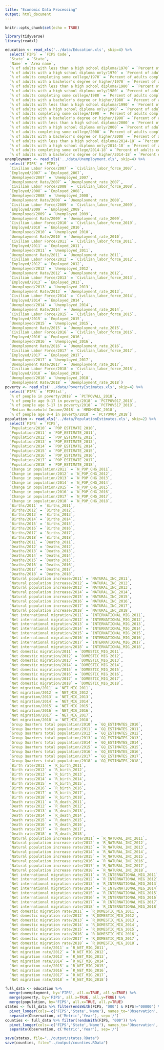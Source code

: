 ```yaml
---
title: "Economic Data Processing"
output: html_document
---
```


```r
knitr::opts_chunk$set(echo = TRUE)
```

```r
library(tidyverse)
library(readxl)
```

```r
education <- read_xls('../data/Education.xls', skip=4) %>%
  select(`FIPS` = `FIPS Code`,
  `State` = `State`,
  `Name` = `Area name`,
  `% of adults with less than a high school diploma/1970` = `Percent of adults with less than a high school diploma, 1970`,
  `% of adults with a high school diploma only/1970` = `Percent of adults with a high school diploma only, 1970`,
  `% of adults completing some college/1970` = `Percent of adults completing some college (1-3 years), 1970`,
  `% of adults with a bachelor's degree or higher/1970` = `Percent of adults completing four years of college or higher, 1970`,
  `% of adults with less than a high school diploma/1980` = `Percent of adults with less than a high school diploma, 1980`,
  `% of adults with a high school diploma only/1980` = `Percent of adults with a high school diploma only, 1980`,
  `% of adults completing some college/1980` = `Percent of adults completing some college (1-3 years), 1980`,
  `% of adults with a bachelor's degree or higher/1980` = `Percent of adults completing four years of college or higher, 1980`,
  `% of adults with less than a high school diploma/1990` = `Percent of adults with less than a high school diploma, 1990`,
  `% of adults with a high school diploma only/1990` = `Percent of adults with a high school diploma only, 1990`,
  `% of adults completing some college/1990` = `Percent of adults completing some college or associate's degree, 1990`,
  `% of adults with a bachelor's degree or higher/1990` = `Percent of adults with a bachelor's degree or higher, 1990`,
  `% of adults with less than a high school diploma/2000` = `Percent of adults with less than a high school diploma, 2000`,
  `% of adults with a high school diploma only/2000` = `Percent of adults with a high school diploma only, 2000`,
  `% of adults completing some college/2000` = `Percent of adults completing some college or associate's degree, 2000`,
  `% of adults with a bachelor's degree or higher/2000` = `Percent of adults with a bachelor's degree or higher, 2000`,
  `% of adults with less than a high school diploma/2014-18` = `Percent of adults with less than a high school diploma, 2014-18`,
  `% of adults with a high school diploma only/2014-18` = `Percent of adults with a high school diploma only, 2014-18`,
  `% of adults completing some college/2014-18` = `Percent of adults completing some college or associate's degree, 2014-18`,
  `% of adults with a bachelor's degree or higher/2014-18` = `Percent of adults with a bachelor's degree or higher, 2014-18`)
unemployment <- read_xls('../data/Unemployment.xls', skip=4) %>%
  select(`FIPS` = `FIPS`,
  `Civilian Labor Force/2007` = `Civilian_labor_force_2007`,
  `Employed/2007` = `Employed_2007`,
  `Unemployed/2007` = `Unemployed_2007`,
  `Unemployment Rate/2007` = `Unemployment_rate_2007`,
  `Civilian Labor Force/2008` = `Civilian_labor_force_2008`,
  `Employed/2008` = `Employed_2008`,
  `Unemployed/2008` = `Unemployed_2008`,
  `Unemployment Rate/2008` = `Unemployment_rate_2008`,
  `Civilian Labor Force/2009` = `Civilian_labor_force_2009`,
  `Employed/2009` = `Employed_2009`,
  `Unemployed/2009` = `Unemployed_2009`,
  `Unemployment Rate/2009` = `Unemployment_rate_2009`,
  `Civilian Labor Force/2010` = `Civilian_labor_force_2010`,
  `Employed/2010` = `Employed_2010`,
  `Unemployed/2010` = `Unemployed_2010`,
  `Unemployment Rate/2010` = `Unemployment_rate_2010`,
  `Civilian Labor Force/2011` = `Civilian_labor_force_2011`,
  `Employed/2011` = `Employed_2011`,
  `Unemployed/2011` = `Unemployed_2011`,
  `Unemployment Rate/2011` = `Unemployment_rate_2011`,
  `Civilian Labor Force/2012` = `Civilian_labor_force_2012`,
  `Employed/2012` = `Employed_2012`,
  `Unemployed/2012` = `Unemployed_2012`,
  `Unemployment Rate/2012` = `Unemployment_rate_2012`,
  `Civilian Labor Force/2013` = `Civilian_labor_force_2013`,
  `Employed/2013` = `Employed_2013`,
  `Unemployed/2013` = `Unemployed_2013`,
  `Unemployment Rate/2013` = `Unemployment_rate_2013`,
  `Civilian Labor Force/2014` = `Civilian_labor_force_2014`,
  `Employed/2014` = `Employed_2014`,
  `Unemployed/2014` = `Unemployed_2014`,
  `Unemployment Rate/2014` = `Unemployment_rate_2014`,
  `Civilian Labor Force/2015` = `Civilian_labor_force_2015`,
  `Employed/2015` = `Employed_2015`,
  `Unemployed/2015` = `Unemployed_2015`,
  `Unemployment Rate/2015` = `Unemployment_rate_2015`,
  `Civilian Labor Force/2016` = `Civilian_labor_force_2016`,
  `Employed/2016` = `Employed_2016`,
  `Unemployed/2016` = `Unemployed_2016`,
  `Unemployment Rate/2016` = `Unemployment_rate_2016`,
  `Civilian Labor Force/2017` = `Civilian_labor_force_2017`,
  `Employed/2017` = `Employed_2017`,
  `Unemployed/2017` = `Unemployed_2017`,
  `Unemployment Rate/2017` = `Unemployment_rate_2017`,
  `Civilian Labor Force/2018` = `Civilian_labor_force_2018`,
  `Employed/2018` = `Employed_2018`,
  `Unemployed/2018` = `Unemployed_2018`,
  `Unemployment Rate/2018` = `Unemployment_rate_2018`)
poverty <- read_xls('../data/PovertyEstimates.xls', skip=4) %>%
  select(`FIPS` = `FIPStxt`,
  `% of people in poverty/2018` = `PCTPOVALL_2018`,
  `% of people age 0-17 in poverty/2018` = `PCTPOV017_2018`,
  `% of people age 5-17 in poverty/2018` = `PCTPOV517_2018`,
  `Median Household Income/2018` = `MEDHHINC_2018`,
  `% of people age 0-4 in poverty/2018` = `PCTPOV04_2018`)
population <- read_xls('../data/PopulationEstimates.xls', skip=2) %>%
  select(`FIPS` = `FIPS`,
  `Population/2010` = `POP_ESTIMATE_2010`,
  `Population/2011` = `POP_ESTIMATE_2011`,
  `Population/2012` = `POP_ESTIMATE_2012`,
  `Population/2013` = `POP_ESTIMATE_2013`,
  `Population/2014` = `POP_ESTIMATE_2014`,
  `Population/2015` = `POP_ESTIMATE_2015`,
  `Population/2016` = `POP_ESTIMATE_2016`,
  `Population/2017` = `POP_ESTIMATE_2017`,
  `Population/2018` = `POP_ESTIMATE_2018`,
  `Change in population/2011` = `N_POP_CHG_2011`,
  `Change in population/2012` = `N_POP_CHG_2012`,
  `Change in population/2013` = `N_POP_CHG_2013`,
  `Change in population/2014` = `N_POP_CHG_2014`,
  `Change in population/2015` = `N_POP_CHG_2015`,
  `Change in population/2016` = `N_POP_CHG_2016`,
  `Change in population/2017` = `N_POP_CHG_2017`,
  `Change in population/2018` = `N_POP_CHG_2018`,
  `Births/2011` = `Births_2011`,
  `Births/2012` = `Births_2012`,
  `Births/2013` = `Births_2013`,
  `Births/2014` = `Births_2014`,
  `Births/2015` = `Births_2015`,
  `Births/2016` = `Births_2016`,
  `Births/2017` = `Births_2017`,
  `Births/2018` = `Births_2018`,
  `Deaths/2011` = `Deaths_2011`,
  `Deaths/2012` = `Deaths_2012`,
  `Deaths/2013` = `Deaths_2013`,
  `Deaths/2014` = `Deaths_2014`,
  `Deaths/2015` = `Deaths_2015`,
  `Deaths/2016` = `Deaths_2016`,
  `Deaths/2017` = `Deaths_2017`,
  `Deaths/2018` = `Deaths_2018`,
  `Natural population increase/2011` = `NATURAL_INC_2011`,
  `Natural population increase/2012` = `NATURAL_INC_2012`,
  `Natural population increase/2013` = `NATURAL_INC_2013`,
  `Natural population increase/2014` = `NATURAL_INC_2014`,
  `Natural population increase/2015` = `NATURAL_INC_2015`,
  `Natural population increase/2016` = `NATURAL_INC_2016`,
  `Natural population increase/2017` = `NATURAL_INC_2017`,
  `Natural population increase/2018` = `NATURAL_INC_2018`,
  `Net international migration/2011` = `INTERNATIONAL_MIG_2011`,
  `Net international migration/2012` = `INTERNATIONAL_MIG_2012`,
  `Net international migration/2013` = `INTERNATIONAL_MIG_2013`,
  `Net international migration/2014` = `INTERNATIONAL_MIG_2014`,
  `Net international migration/2015` = `INTERNATIONAL_MIG_2015`,
  `Net international migration/2016` = `INTERNATIONAL_MIG_2016`,
  `Net international migration/2017` = `INTERNATIONAL_MIG_2017`,
  `Net international migration/2018` = `INTERNATIONAL_MIG_2018`,
  `Net domestic migration/2011` = `DOMESTIC_MIG_2011`,
  `Net domestic migration/2012` = `DOMESTIC_MIG_2012`,
  `Net domestic migration/2013` = `DOMESTIC_MIG_2013`,
  `Net domestic migration/2014` = `DOMESTIC_MIG_2014`,
  `Net domestic migration/2015` = `DOMESTIC_MIG_2015`,
  `Net domestic migration/2016` = `DOMESTIC_MIG_2016`,
  `Net domestic migration/2017` = `DOMESTIC_MIG_2017`,
  `Net domestic migration/2018` = `DOMESTIC_MIG_2018`,
  `Net migration/2011` = `NET_MIG_2011`,
  `Net migration/2012` = `NET_MIG_2012`,
  `Net migration/2013` = `NET_MIG_2013`,
  `Net migration/2014` = `NET_MIG_2014`,
  `Net migration/2015` = `NET_MIG_2015`,
  `Net migration/2016` = `NET_MIG_2016`,
  `Net migration/2017` = `NET_MIG_2017`,
  `Net migration/2018` = `NET_MIG_2018`,
  `Group Quarters total population/2010` = `GQ_ESTIMATES_2010`,
  `Group Quarters total population/2011` = `GQ_ESTIMATES_2011`,
  `Group Quarters total population/2012` = `GQ_ESTIMATES_2012`,
  `Group Quarters total population/2013` = `GQ_ESTIMATES_2013`,
  `Group Quarters total population/2014` = `GQ_ESTIMATES_2014`,
  `Group Quarters total population/2015` = `GQ_ESTIMATES_2015`,
  `Group Quarters total population/2016` = `GQ_ESTIMATES_2016`,
  `Group Quarters total population/2017` = `GQ_ESTIMATES_2017`,
  `Group Quarters total population/2018` = `GQ_ESTIMATES_2018`,
  `Birth rate/2011` = `R_birth_2011`,
  `Birth rate/2012` = `R_birth_2012`,
  `Birth rate/2013` = `R_birth_2013`,
  `Birth rate/2014` = `R_birth_2014`,
  `Birth rate/2015` = `R_birth_2015`,
  `Birth rate/2016` = `R_birth_2016`,
  `Birth rate/2017` = `R_birth_2017`,
  `Birth rate/2018` = `R_birth_2018`,
  `Death rate/2011` = `R_death_2011`,
  `Death rate/2012` = `R_death_2012`,
  `Death rate/2013` = `R_death_2013`,
  `Death rate/2014` = `R_death_2014`,
  `Death rate/2015` = `R_death_2015`,
  `Death rate/2016` = `R_death_2016`,
  `Death rate/2017` = `R_death_2017`,
  `Death rate/2018` = `R_death_2018`,
  `Natural population increase rate/2011` = `R_NATURAL_INC_2011`,
  `Natural population increase rate/2012` = `R_NATURAL_INC_2012`,
  `Natural population increase rate/2013` = `R_NATURAL_INC_2013`,
  `Natural population increase rate/2014` = `R_NATURAL_INC_2014`,
  `Natural population increase rate/2015` = `R_NATURAL_INC_2015`,
  `Natural population increase rate/2016` = `R_NATURAL_INC_2016`,
  `Natural population increase rate/2017` = `R_NATURAL_INC_2017`,
  `Natural population increase rate/2018` = `R_NATURAL_INC_2018`,
  `Net international migration rate/2011` = `R_INTERNATIONAL_MIG_2011`,
  `Net international migration rate/2012` = `R_INTERNATIONAL_MIG_2012`,
  `Net international migration rate/2013` = `R_INTERNATIONAL_MIG_2013`,
  `Net international migration rate/2014` = `R_INTERNATIONAL_MIG_2014`,
  `Net international migration rate/2015` = `R_INTERNATIONAL_MIG_2015`,
  `Net international migration rate/2016` = `R_INTERNATIONAL_MIG_2016`,
  `Net international migration rate/2017` = `R_INTERNATIONAL_MIG_2017`,
  `Net international migration rate/2018` = `R_INTERNATIONAL_MIG_2018`,
  `Net domestic migration rate/2011` = `R_DOMESTIC_MIG_2011`,
  `Net domestic migration rate/2012` = `R_DOMESTIC_MIG_2012`,
  `Net domestic migration rate/2013` = `R_DOMESTIC_MIG_2013`,
  `Net domestic migration rate/2014` = `R_DOMESTIC_MIG_2014`,
  `Net domestic migration rate/2015` = `R_DOMESTIC_MIG_2015`,
  `Net domestic migration rate/2016` = `R_DOMESTIC_MIG_2016`,
  `Net domestic migration rate/2017` = `R_DOMESTIC_MIG_2017`,
  `Net domestic migration rate/2018` = `R_DOMESTIC_MIG_2018`,
  `Net migration rate/2011` = `R_NET_MIG_2011`,
  `Net migration rate/2012` = `R_NET_MIG_2012`,
  `Net migration rate/2013` = `R_NET_MIG_2013`,
  `Net migration rate/2014` = `R_NET_MIG_2014`,
  `Net migration rate/2015` = `R_NET_MIG_2015`,
  `Net migration rate/2016` = `R_NET_MIG_2016`,
  `Net migration rate/2017` = `R_NET_MIG_2017`,
  `Net migration rate/2018` = `R_NET_MIG_2018`)
```

```r
full_data <- education %>%
  merge(unemployment, by='FIPS', all.x=TRUE, all.y=TRUE) %>%
  merge(poverty, by='FIPS', all.x=TRUE, all.y=TRUE) %>%
  merge(population, by='FIPS', all.x=TRUE, all.y=TRUE)
states <- full_data %>% filter(endsWith(FIPS, "000") & FIPS!="00000") %>%
  pivot_longer(cols=-c('FIPS','State','Name'), names_to='Observation', values_to='Value') %>%
  separate(Observation, c('Metric','Year'), sep='/')
counties <- full_data %>% filter(!endsWith(FIPS, "000")) %>%
  pivot_longer(cols=-c('FIPS','State','Name'), names_to='Observation', values_to='Value') %>%
  separate(Observation, c('Metric','Year'), sep='/')
```

```r
save(states, file="../output/states.RData")
save(counties, file="../output/counties.RData")
```
